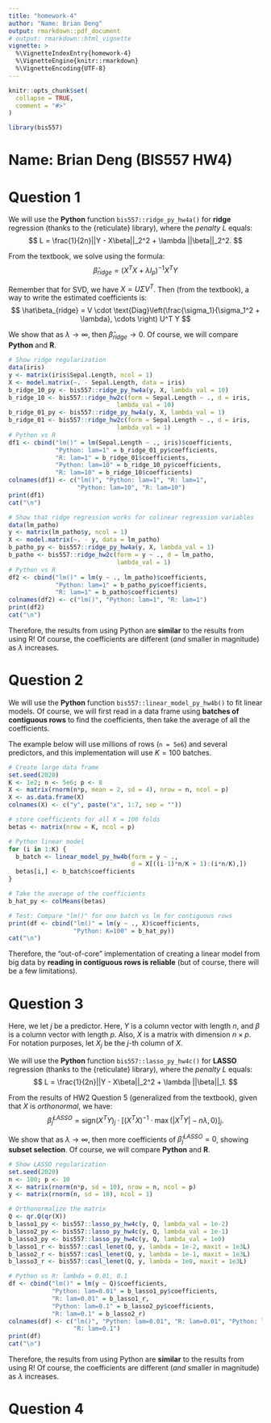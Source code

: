 ```yaml
---
title: "homework-4"
author: "Name: Brian Deng"
output: rmarkdown::pdf_document
# output: rmarkdown::html_vignette
vignette: >
  %\VignetteIndexEntry{homework-4}
  %\VignetteEngine{knitr::rmarkdown}
  %\VignetteEncoding{UTF-8}
---
```


```r
knitr::opts_chunk$set(
  collapse = TRUE,
  comment = "#>"
)
```

```r
library(bis557)
```

# Name: Brian Deng (BIS557 HW4)

# Question 1

We will use the **Python** function `bis557::ridge_py_hw4a()` for **ridge** 
regression (thanks to the {reticulate} library), where the *penalty* $L$ equals: 
$$
L = \frac{1}{2n}||Y - X\beta||_2^2 + \lambda ||\beta||_2^2. 
$$

From the textbook, we solve using the formula: 
$$
\hat\beta_{ridge} = (X^T X + \lambda I_p)^{-1} X^T Y
$$

Remember that for SVD, we have $X = U \Sigma V^T$. Then (from the textbook), a 
way to write the estimated coefficients is: 
$$
\hat\beta_{ridge} = V \cdot 
\text{Diag}\left(\frac{\sigma_1}{\sigma_1^2 + \lambda}, \cdots \right) U^T Y
$$

We show that as $\lambda \rightarrow \infty$, then 
$\hat\beta_{ridge} \rightarrow 0$. Of course, we will compare **Python** and **R**. 
```r
# Show ridge regularization
data(iris)
y <- matrix(iris$Sepal.Length, ncol = 1)
X <- model.matrix(~. - Sepal.Length, data = iris)
b_ridge_10_py <- bis557::ridge_py_hw4a(y, X, lambda_val = 10)
b_ridge_10 <- bis557::ridge_hw2c(form = Sepal.Length ~ ., d = iris, 
                              lambda_val = 10)
b_ridge_01_py <- bis557::ridge_py_hw4a(y, X, lambda_val = 1)
b_ridge_01 <- bis557::ridge_hw2c(form = Sepal.Length ~ ., d = iris, 
                              lambda_val = 1)
# Python vs R
df1 <- cbind("lm()" = lm(Sepal.Length ~ ., iris)$coefficients, 
             "Python: lam=1" = b_ridge_01_py$coefficients, 
             "R: lam=1" = b_ridge_01$coefficients, 
             "Python: lam=10" = b_ridge_10_py$coefficients, 
             "R: lam=10" = b_ridge_10$coefficients)
colnames(df1) <- c("lm()", "Python: lam=1", "R: lam=1", 
                   "Python: lam=10", "R: lam=10")
print(df1)
cat("\n")

# Show that ridge regression works for colinear regression variables
data(lm_patho)
y <- matrix(lm_patho$y, ncol = 1)
X <- model.matrix(~. - y, data = lm_patho)
b_patho_py <- bis557::ridge_py_hw4a(y, X, lambda_val = 1)
b_patho <- bis557::ridge_hw2c(form = y ~ ., d = lm_patho, 
                              lambda_val = 1)
# Python vs R
df2 <- cbind("lm()" = lm(y ~ ., lm_patho)$coefficients, 
             "Python: lam=1" = b_patho_py$coefficients, 
             "R: lam=1" = b_patho$coefficients)
colnames(df2) <- c("lm()", "Python: lam=1", "R: lam=1")
print(df2)
cat("\n")
```

Therefore, the results from using Python are **similar** to the results from 
using R! Of course, the coefficients are different (*and* smaller in magnitude) 
as $\lambda$ increases. 

# Question 2

We will use the **Python** function `bis557::linear_model_py_hw4b()` to fit 
linear models. Of course, we will first read in a data frame using 
**batches of contiguous rows** to find the coefficients, then take the average 
of all the coefficients. 

The example below will use millions of rows (`n = 5e6`) and several predictors, 
and this implementation will use $K=100$ batches. 

```r
# Create large data frame
set.seed(2020)
K <- 1e2; n <- 5e6; p <- 8
X <- matrix(rnorm(n*p, mean = 2, sd = 4), nrow = n, ncol = p)
X <- as.data.frame(X)
colnames(X) <- c("y", paste("x", 1:7, sep = ""))

# store coefficients for all K = 100 folds
betas <- matrix(nrow = K, ncol = p)

# Python linear model
for (i in 1:K) {
  b_batch <- linear_model_py_hw4b(form = y ~ .,
                                  d = X[((i-1)*n/K + 1):(i*n/K),])
  betas[i,] <- b_batch$coefficients
}

# Take the average of the coefficients
b_hat_py <- colMeans(betas)

# Test: Compare "lm()" for one batch vs lm for contiguous rows
print(df <- cbind("lm()" = lm(y ~ ., X)$coefficients, 
                  "Python: K=100" = b_hat_py))
cat("\n")
```

Therefore, the "out-of-core" implementation of creating a linear model from big 
data by **reading in contiguous rows is reliable** (but of course, there will be 
a few limitations). 

# Question 3

Here, we let $j$ be a predictor. Here, $Y$ is a column vector with length $n$, 
and $\beta$ is a column vector with length $p$. Also, $X$ is a matrix with 
dimension $n \times p$. For notation purposes, let $X_j$ be the $j$-th column 
of $X$. 

We will use the **Python** function `bis557::lasso_py_hw4c()` for **LASSO** 
regression (thanks to the {reticulate} library), where the *penalty* $L$ equals: 
$$
L = \frac{1}{2n}||Y - X\beta||_2^2 + \lambda ||\beta||_1. 
$$

From the results of HW2 Question 5 (generalized from the textbook), given that 
$X$ is *orthonormal*, we have: 
$$
\hat\beta_j^{LASSO} = \text{sign} (X^T Y)_j \cdot
[(X^T X)^{-1} \cdot \max(|X^T Y| - n\lambda, 0)]_j. 
$$

We show that as $\lambda \rightarrow \infty$, then more coefficients of 
$\hat\beta_j^{LASSO}=0$, showing **subset selection**. Of course, we will 
compare **Python** and **R**. 

```r
# Show LASSO regularization
set.seed(2020)
n <- 100; p <- 10
X <- matrix(rnorm(n*p, sd = 10), nrow = n, ncol = p)
y <- matrix(rnorm(n, sd = 10), ncol = 1)

# Orthonormalize the matrix
Q <- qr.Q(qr(X))
b_lasso1_py <- bis557::lasso_py_hw4c(y, Q, lambda_val = 1e-2)
b_lasso2_py <- bis557::lasso_py_hw4c(y, Q, lambda_val = 1e-1)
b_lasso3_py <- bis557::lasso_py_hw4c(y, Q, lambda_val = 1e0)
b_lasso1_r <- bis557::casl_lenet(Q, y, lambda = 1e-2, maxit = 1e3L)
b_lasso2_r <- bis557::casl_lenet(Q, y, lambda = 1e-1, maxit = 1e3L)
b_lasso3_r <- bis557::casl_lenet(Q, y, lambda = 1e0, maxit = 1e3L)

# Python vs R: lambda = 0.01, 0.1
df <- cbind("lm()" = lm(y ~ Q)$coefficients, 
            "Python: lam=0.01" = b_lasso1_py$coefficients, 
            "R: lam=0.01" = b_lasso1_r, 
            "Python: lam=0.1" = b_lasso2_py$coefficients, 
            "R: lam=0.1" = b_lasso2_r)
colnames(df) <- c("lm()", "Python: lam=0.01", "R: lam=0.01", "Python: lam=0.1", 
                  "R: lam=0.1")
print(df)
cat("\n")
```

Therefore, the results from using Python are **similar** to the results from
using R! Of course, the coefficients are different (*and* smaller in magnitude)
as $\lambda$ increases.

# Question 4
